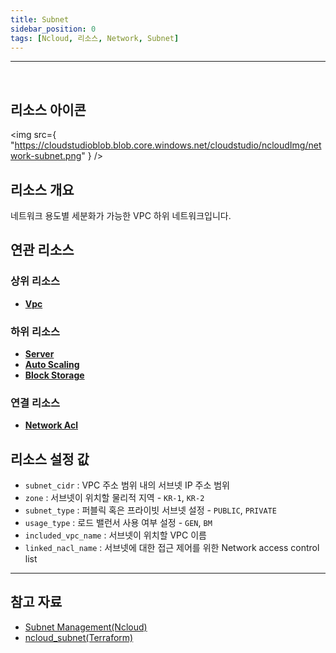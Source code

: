 ```yaml
---
title: Subnet
sidebar_position: 0
tags: [Ncloud, 리소스, Network, Subnet]
---
```


<hr />
<br />

## 리소스 아이콘

<img
    src={
        "https://cloudstudioblob.blob.core.windows.net/cloudstudio/ncloudImg/network-subnet.png"
    }
/>

## 리소스 개요

네트워크 용도별 세분화가 가능한 VPC 하위 네트워크입니다.

## 연관 리소스

### 상위 리소스

-   [**Vpc**](https://docs.cstudio.app/docs/resource/ncloud/Network/Vpc)

### 하위 리소스

-   [**Server**](https://docs.cstudio.app/docs/resource/ncloud/Compute/Server)
-   [**Auto Scaling**](https://docs.cstudio.app/docs/resource/ncloud/Compute/AutoScaling)
-   [**Block Storage**](https://docs.cstudio.app/docs/resource/ncloud/Compute/BlockStorage)

### 연결 리소스

-   [**Network Acl**](https://docs.cstudio.app/docs/resource/ncloud/Network/NetworkAcl)

## 리소스 설정 값

-   `subnet_cidr` : VPC 주소 범위 내의 서브넷 IP 주소 범위
-   `zone` : 서브넷이 위치할 물리적 지역 - `KR-1`, `KR-2`
-   `subnet_type` : 퍼블릭 혹은 프라이빗 서브넷 설정 - `PUBLIC`, `PRIVATE`
-   `usage_type` : 로드 밸런서 사용 여부 설정 - `GEN`, `BM`
-   `included_vpc_name` : 서브넷이 위치할 VPC 이름
-   `linked_nacl_name` : 서브넷에 대한 접근 제어를 위한 Network access control list

---

## 참고 자료

-   [Subnet Management(Ncloud)](https://guide.ncloud-docs.com/docs/vpc-subnetmanage-vpc)
-   [ncloud_subnet(Terraform)](https://registry.terraform.io/providers/NaverCloudPlatform/ncloud/latest/docs/resources/subnet)
